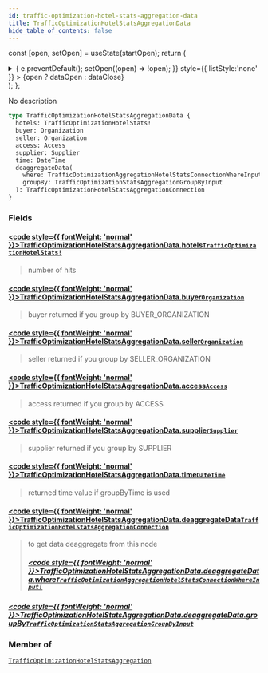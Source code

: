 ```yaml
---
id: traffic-optimization-hotel-stats-aggregation-data
title: TrafficOptimizationHotelStatsAggregationData
hide_table_of_contents: false
---
```






const [open, setOpen] = useState(startOpen);
return (
<details {...(open ? { open: true } : {})} className="details" style={{ border:'none', boxShadow:'none', background:'var(--ifm-background-color)' }}>
<summary
onClick={(e) => {
e.preventDefault();
setOpen((open) => !open);
}}
style={{ listStyle:'none' }} >
{open ? dataOpen : dataClose}
</summary>
{open && children}
</details>
);
};

No description

```graphql
type TrafficOptimizationHotelStatsAggregationData {
  hotels: TrafficOptimizationHotelStats!
  buyer: Organization
  seller: Organization
  access: Access
  supplier: Supplier
  time: DateTime
  deaggregateData(
    where: TrafficOptimizationAggregationHotelStatsConnectionWhereInput!
    groupBy: TrafficOptimizationStatsAggregationGroupByInput
  ): TrafficOptimizationHotelStatsAggregationConnection
}
```

### Fields

#### [<code style={{ fontWeight: 'normal' }}>TrafficOptimizationHotelStatsAggregationData.<b>hotels</b></code>](#)<Bullet />[`TrafficOptimizationHotelStats!`](/api/objects/traffic-optimization-hotel-stats) <Badge class="badge badge--secondary" text="non-null"/> <Badge class="badge badge--secondary" text="object"/>

> number of hits

#### [<code style={{ fontWeight: 'normal' }}>TrafficOptimizationHotelStatsAggregationData.<b>buyer</b></code>](#)<Bullet />[`Organization`](/api/objects/organization) <Badge class="badge badge--secondary" text="object"/>

> buyer returned if you group by BUYER_ORGANIZATION

#### [<code style={{ fontWeight: 'normal' }}>TrafficOptimizationHotelStatsAggregationData.<b>seller</b></code>](#)<Bullet />[`Organization`](/api/objects/organization) <Badge class="badge badge--secondary" text="object"/>

> seller returned if you group by SELLER_ORGANIZATION

#### [<code style={{ fontWeight: 'normal' }}>TrafficOptimizationHotelStatsAggregationData.<b>access</b></code>](#)<Bullet />[`Access`](/api/objects/access) <Badge class="badge badge--secondary" text="object"/>

> access returned if you group by ACCESS

#### [<code style={{ fontWeight: 'normal' }}>TrafficOptimizationHotelStatsAggregationData.<b>supplier</b></code>](#)<Bullet />[`Supplier`](/api/objects/supplier) <Badge class="badge badge--secondary" text="object"/>

> supplier returned if you group by SUPPLIER

#### [<code style={{ fontWeight: 'normal' }}>TrafficOptimizationHotelStatsAggregationData.<b>time</b></code>](#)<Bullet />[`DateTime`](/api/scalars/date-time) <Badge class="badge badge--secondary" text="scalar"/>

> returned time value if groupByTime is used

#### [<code style={{ fontWeight: 'normal' }}>TrafficOptimizationHotelStatsAggregationData.<b>deaggregateData</b></code>](#)<Bullet />[`TrafficOptimizationHotelStatsAggregationConnection`](/api/objects/traffic-optimization-hotel-stats-aggregation-connection) <Badge class="badge badge--secondary" text="object"/>

> to get data deaggregate from this node
>
> ##### [<code style={{ fontWeight: 'normal' }}>TrafficOptimizationHotelStatsAggregationData.deaggregateData.<b>where</b></code>](#)<Bullet />[`TrafficOptimizationAggregationHotelStatsConnectionWhereInput!`](/api/inputs/traffic-optimization-aggregation-hotel-stats-connection-where-input) <Badge class="badge badge--secondary" text="non-null"/> <Badge class="badge badge--secondary" text="input"/>

##### [<code style={{ fontWeight: 'normal' }}>TrafficOptimizationHotelStatsAggregationData.deaggregateData.<b>groupBy</b></code>](#)<Bullet />[`TrafficOptimizationStatsAggregationGroupByInput`](/api/inputs/traffic-optimization-stats-aggregation-group-by-input) <Badge class="badge badge--secondary" text="input"/>

>

### Member of

[`TrafficOptimizationHotelStatsAggregation`](/api/objects/traffic-optimization-hotel-stats-aggregation) <Badge class="badge badge--secondary" text="object"/>
